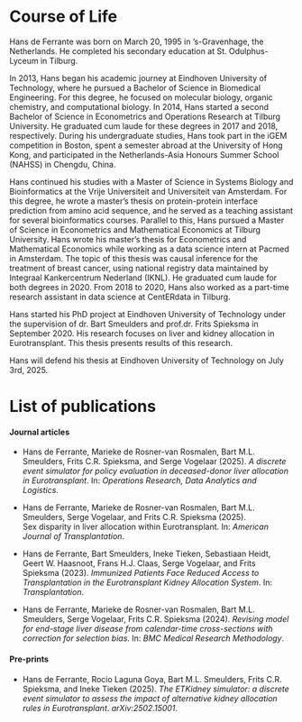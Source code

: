 # Course of Life {-}

```{=latex}
\markboth{COURSE OF LIFE}{COURSE OF LIFE}
```
Hans de Ferrante was born on March 20, 1995 in 's-Gravenhage, the Netherlands. He completed his secondary education at St. Odulphus-Lyceum in Tilburg.

In 2013, Hans began his academic journey at Eindhoven University of Technology, where he pursued a Bachelor of Science in Biomedical Engineering. For this degree, he focused on molecular biology, organic chemistry, and computational biology. In 2014, Hans started a second Bachelor of Science in Econometrics and Operations Research at Tilburg University. He graduated cum laude for these degrees in 2017 and 2018, respectively. During his undergraduate studies, Hans took part in the iGEM competition in Boston, spent a semester abroad at the University of Hong Kong, and participated in the Netherlands-Asia Honours Summer School (NAHSS) in Chengdu, China.

Hans continued his studies with a Master of Science in Systems Biology and Bioinformatics at the Vrije Universiteit and Universiteit van Amsterdam. For this degree, he wrote a master's thesis on protein-protein interface prediction from amino acid sequence, and he served as a teaching assistant for several bioinformatics courses. Parallel to this, Hans pursued a Master of Science in Econometrics and Mathematical Economics at Tilburg University. Hans wrote his master's thesis for Econometrics and Mathematical Economics while working as a data science intern at Pacmed in Amsterdam. The topic of this thesis was causal inference for the treatment of breast cancer, using national registry data maintained by Integraal Kankercentrum Nederland (IKNL). He graduated cum laude for both degrees in 2020. From 2018 to 2020, Hans also worked as a part-time research assistant in data science at CentERdata in Tilburg.

Hans started his PhD project at Eindhoven University of Technology under the 
supervision of dr. Bart Smeulders and prof.dr. Frits Spieksma in September 2020. 
His research focuses on liver and kidney allocation in Eurotransplant. This
thesis presents results of this research.

Hans will defend his thesis at Eindhoven University of Technology on July 3rd, 2025.

# List of publications {-}

```{=latex}
\markboth{PUBLICATIONS}{PUBLICATIONS}
```

#### Journal articles {-}

- Hans de Ferrante, Marieke de Rosner-van Rosmalen, Bart M.L. Smeulders, Frits C.R. Spieksma, and Serge Vogelaar (2025). *A discrete event simulator for policy evaluation in deceased-donor liver allocation in Eurotransplant*. In: *Operations Research, Data Analytics and Logistics*.  
  
- Hans de Ferrante, Marieke de Rosner-van Rosmalen, Bart M.L. Smeulders, Serge Vogelaar, and Frits C.R. Spieksma (2025).  
  Sex disparity in liver allocation within Eurotransplant. In: *American Journal of Transplantation*.  
  
- Hans de Ferrante, Bart Smeulders, Ineke Tieken, Sebastiaan Heidt, Geert W. Haasnoot, Frans H.J. Claas, Serge Vogelaar, and Frits Spieksma (2023). *Immunized Patients Face Reduced Access to Transplantation in the Eurotransplant Kidney Allocation System*. In:
  *Transplantation*.  
  
- Hans de Ferrante, Marieke de Rosner-van Rosmalen, Bart M.L. Smeulders, Serge Vogelaar, Frits C.R. Spieksma (2024). *Revising model for end-stage liver disease from calendar-time cross-sections with correction for selection bias*. In: *BMC Medical Research Methodology*.
  
#### Pre-prints {-}

- Hans de Ferrante, Rocio Laguna Goya, Bart M.L. Smeulders, Frits C.R. Spieksma, and Ineke Tieken (2025). *The ETKidney simulator: a discrete event simulator to assess the impact of alternative kidney allocation rules in Eurotransplant*. *arXiv:2502.15001*.
